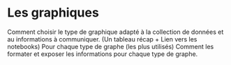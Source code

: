 # Les graphiques

Comment choisir le type de graphique adapté à la collection de données et au informations à communiquer. (Un tableau récap + Lien vers les notebooks)
Pour chaque type de graphe (les plus utilisés) Comment les formater et exposer les informations pour chaque type de graphe.
